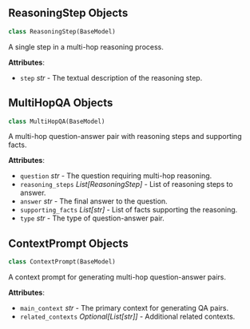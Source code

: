 <a id="camel.datagen.source2synth.models"></a>

<a id="camel.datagen.source2synth.models.ReasoningStep"></a>

## ReasoningStep Objects

```python
class ReasoningStep(BaseModel)
```

A single step in a multi-hop reasoning process.

**Attributes**:

- `step` _str_ - The textual description of the reasoning step.

<a id="camel.datagen.source2synth.models.MultiHopQA"></a>

## MultiHopQA Objects

```python
class MultiHopQA(BaseModel)
```

A multi-hop question-answer pair with reasoning steps and supporting
facts.

**Attributes**:

- `question` _str_ - The question requiring multi-hop reasoning.
- `reasoning_steps` _List[ReasoningStep]_ - List of reasoning steps to
  answer.
- `answer` _str_ - The final answer to the question.
- `supporting_facts` _List[str]_ - List of facts supporting the reasoning.
- `type` _str_ - The type of question-answer pair.

<a id="camel.datagen.source2synth.models.ContextPrompt"></a>

## ContextPrompt Objects

```python
class ContextPrompt(BaseModel)
```

A context prompt for generating multi-hop question-answer pairs.

**Attributes**:

- `main_context` _str_ - The primary context for generating QA pairs.
- `related_contexts` _Optional[List[str]]_ - Additional related contexts.

